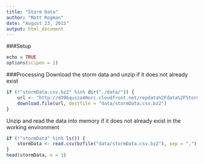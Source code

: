 ```yaml
---
title: "Storm Data"
author: "Matt Rogman"
date: "August 23, 2015"
output: html_document
---
```


###Setup
```r
echo = TRUE
options(scipen = 1)
```
###Processing
Download the storm data and unzip if it does not already exist
```r
if (!"stormData.csv.bz2" %in% dir("./data/")) {
    url <- "http://d396qusza40orc.cloudfront.net/repdata%2Fdata%2FStormData.csv.bz2"
    download.file(url, destfile = "data/stormData.csv.bz2")
}
```

Unzip and read the data into memory if it does not already exist in the working environment
```r
if (!"stormData" %in% ls()) {
    stormData <- read.csv(bzfile("data/stormData.csv.bz2"), sep = ",")
}
head(stormData, n = 3)
```
